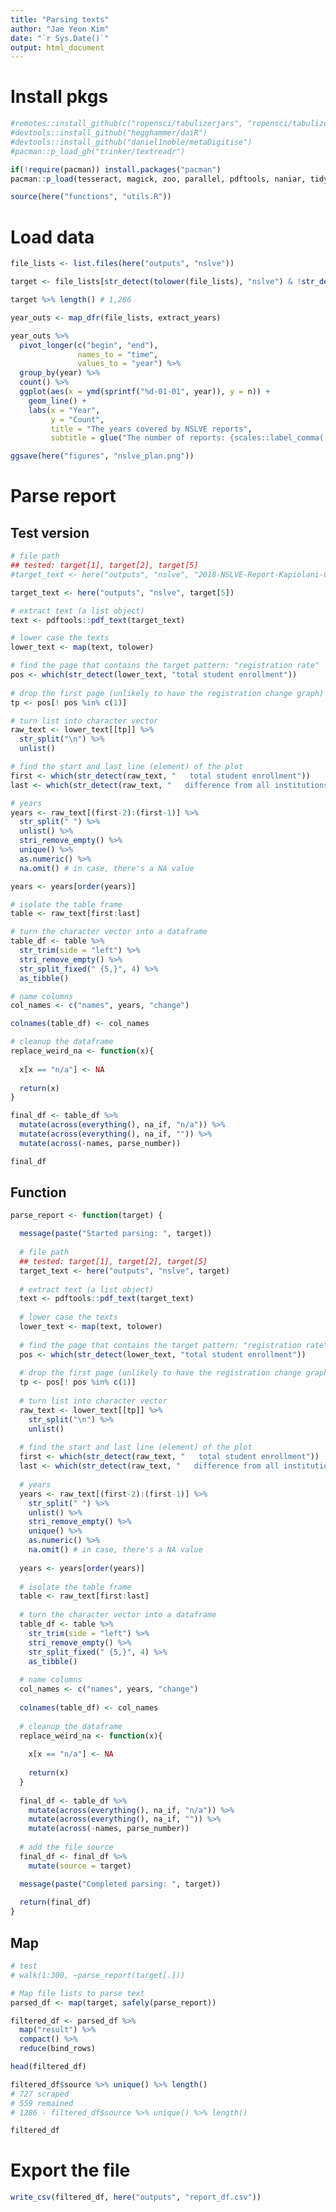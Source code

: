 ```yaml
---
title: "Parsing texts"
author: "Jae Yeon Kim"
date: "`r Sys.Date()`"
output: html_document
---
```


# Install pkgs 

```r
#remotes::install_github(c("ropensci/tabulizerjars", "ropensci/tabulizer"))
#devtools::install_github("hegghammer/daiR")
#devtools::install_github("daniel1noble/metaDigitise")
#pacman::p_load_gh("trinker/textreadr")

if(!require(pacman)) install.packages("pacman")
pacman::p_load(tesseract, magick, zoo, parallel, pdftools, naniar, tidyverse, here, glue, purrr, stringr, stringi, tabulizer, daiR, metaDigitise, textreadr, lubridate)

source(here("functions", "utils.R"))
```

# Load data 

```r
file_lists <- list.files(here("outputs", "nslve"))

target <- file_lists[str_detect(tolower(file_lists), "nslve") & !str_detect(tolower(file_lists), "json")]

target %>% length() # 1,286
```

```r
year_outs <- map_dfr(file_lists, extract_years)

year_outs %>%
  pivot_longer(c("begin", "end"),
               names_to = "time",
               values_to = "year") %>%
  group_by(year) %>%
  count() %>%
  ggplot(aes(x = ymd(sprintf("%d-01-01", year)), y = n)) +
    geom_line() +
    labs(x = "Year",
         y = "Count",
         title = "The years covered by NSLVE reports",
         subtitle = glue("The number of reports: {scales::label_comma(, accuracy = 1)(length(file_lists))}"))

ggsave(here("figures", "nslve_plan.png"))
```

# Parse report

## Test version

```r
# file path
## tested: target[1], target[2], target[5]
#target_text <- here("outputs", "nslve", "2018-NSLVE-Report-Kapiolani-Community-College.pdf")

target_text <- here("outputs", "nslve", target[5])

# extract text (a list object)
text <- pdftools::pdf_text(target_text)

# lower case the texts 
lower_text <- map(text, tolower)

# find the page that contains the target pattern: "registration rate"
pos <- which(str_detect(lower_text, "total student enrollment"))
     
# drop the first page (unlikely to have the registration change graph)
tp <- pos[! pos %in% c(1)]

# turn list into character vector
raw_text <- lower_text[[tp]] %>%
  str_split("\n") %>%
  unlist()

# find the start and last line (element) of the plot
first <- which(str_detect(raw_text, "   total student enrollment"))
last <- which(str_detect(raw_text, "   difference from all institutions"))

# years
years <- raw_text[(first-2):(first-1)] %>% 
  str_split(" ") %>%
  unlist() %>%
  stri_remove_empty() %>%
  unique() %>%
  as.numeric() %>%
  na.omit() # in case, there's a NA value

years <- years[order(years)]

# isolate the table frame 
table <- raw_text[first:last]

# turn the character vector into a dataframe
table_df <- table %>%
  str_trim(side = "left") %>%
  stri_remove_empty() %>%
  str_split_fixed(" {5,}", 4) %>%
  as_tibble()

# name columns
col_names <- c("names", years, "change")

colnames(table_df) <- col_names

# cleanup the dataframe
replace_weird_na <- function(x){
  
  x[x == "n/a"] <- NA
 
  return(x) 
}

final_df <- table_df %>%
  mutate(across(everything(), na_if, "n/a")) %>%
  mutate(across(everything(), na_if, "")) %>%
  mutate(across(-names, parse_number))

final_df
```

## Function 

```r
parse_report <- function(target) {

  message(paste("Started parsing: ", target))
  
  # file path
  ## tested: target[1], target[2], target[5]
  target_text <- here("outputs", "nslve", target)
  
  # extract text (a list object)
  text <- pdftools::pdf_text(target_text)
  
  # lower case the texts 
  lower_text <- map(text, tolower)
  
  # find the page that contains the target pattern: "registration rate"
  pos <- which(str_detect(lower_text, "total student enrollment"))
       
  # drop the first page (unlikely to have the registration change graph)
  tp <- pos[! pos %in% c(1)]
  
  # turn list into character vector
  raw_text <- lower_text[[tp]] %>%
    str_split("\n") %>%
    unlist()
  
  # find the start and last line (element) of the plot
  first <- which(str_detect(raw_text, "   total student enrollment"))
  last <- which(str_detect(raw_text, "   difference from all institutions"))
  
  # years
  years <- raw_text[(first-2):(first-1)] %>% 
    str_split(" ") %>%
    unlist() %>%
    stri_remove_empty() %>%
    unique() %>%
    as.numeric() %>%
    na.omit() # in case, there's a NA value
  
  years <- years[order(years)]
  
  # isolate the table frame 
  table <- raw_text[first:last]
  
  # turn the character vector into a dataframe
  table_df <- table %>%
    str_trim(side = "left") %>%
    stri_remove_empty() %>%
    str_split_fixed(" {5,}", 4) %>%
    as_tibble()
  
  # name columns
  col_names <- c("names", years, "change")
  
  colnames(table_df) <- col_names
  
  # cleanup the dataframe
  replace_weird_na <- function(x){
    
    x[x == "n/a"] <- NA
   
    return(x) 
  }
  
  final_df <- table_df %>%
    mutate(across(everything(), na_if, "n/a")) %>%
    mutate(across(everything(), na_if, "")) %>%
    mutate(across(-names, parse_number))
  
  # add the file source
  final_df <- final_df %>%
    mutate(source = target)

  message(paste("Completed parsing: ", target))
    
  return(final_df)
}
```

## Map 

```r
# test
# walk(1:300, ~parse_report(target[.]))
```

```r
# Map file lists to parse text 
parsed_df <- map(target, safely(parse_report))

filtered_df <- parsed_df %>%
  map("result") %>%
  compact() %>%
  reduce(bind_rows)

head(filtered_df)

filtered_df$source %>% unique() %>% length()
# 727 scraped 
# 559 remained
# 1286 - filtered_df$source %>% unique() %>% length()

filtered_df
```

# Export the file

```r
write_csv(filtered_df, here("outputs", "report_df.csv"))
```